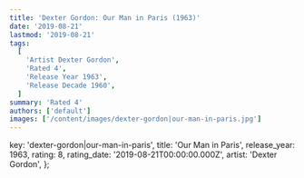 ```yaml
---
title: 'Dexter Gordon: Our Man in Paris (1963)'
date: '2019-08-21'
lastmod: '2019-08-21'
tags:
  [
    'Artist Dexter Gordon',
    'Rated 4',
    'Release Year 1963',
    'Release Decade 1960',
  ]
summary: 'Rated 4'
authors: ['default']
images: ['/content/images/dexter-gordon|our-man-in-paris.jpg']
---
```


  key: 'dexter-gordon|our-man-in-paris',
  title: 'Our Man in Paris',
  release_year: 1963,
  rating: 8,
  rating_date: '2019-08-21T00:00:00.000Z',
  artist: 'Dexter Gordon',
};

<MusicRating data={data} />
